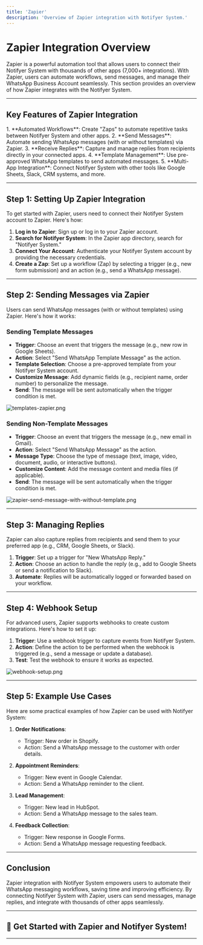```yaml
---
title: 'Zapier'
description: 'Overview of Zapier integration with Notifyer System.'
---
```


# Zapier Integration Overview

<div className="bg-blue-50 p-6 rounded-lg my-6">
  <p className="text-lg">
    Zapier is a powerful automation tool that allows users to connect their Notifyer System with thousands of other apps (7,000+ integrations). With Zapier, users can automate workflows, send messages, and manage their WhatsApp Business Account seamlessly. This section provides an overview of how Zapier integrates with the Notifyer System.
  </p>
</div>

---

## Key Features of Zapier Integration

<div className="bg-white p-6 rounded-lg border border-gray-200 shadow-sm">
1. **Automated Workflows**: Create "Zaps" to automate repetitive tasks between Notifyer System and other apps.
2. **Send Messages**: Automate sending WhatsApp messages (with or without templates) via Zapier.
3. **Receive Replies**: Capture and manage replies from recipients directly in your connected apps.
4. **Template Management**: Use pre-approved WhatsApp templates to send automated messages.
5. **Multi-App Integration**: Connect Notifyer System with other tools like Google Sheets, Slack, CRM systems, and more.
</div>

---

## Step 1: Setting Up Zapier Integration

<div className="bg-white p-6 rounded-lg border border-gray-200 shadow-sm">
To get started with Zapier, users need to connect their Notifyer System account to Zapier. Here's how:

1. **Log in to Zapier**: Sign up or log in to your Zapier account.
2. **Search for Notifyer System**: In the Zapier app directory, search for "Notifyer System."
3. **Connect Your Account**: Authenticate your Notifyer System account by providing the necessary credentials.
4. **Create a Zap**: Set up a workflow (Zap) by selecting a trigger (e.g., new form submission) and an action (e.g., send a WhatsApp message).
</div>

---

## Step 2: Sending Messages via Zapier

<div className="bg-white p-6 rounded-lg border border-gray-200 shadow-sm">
Users can send WhatsApp messages (with or without templates) using Zapier. Here's how it works:

### Sending Template Messages

- **Trigger**: Choose an event that triggers the message (e.g., new row in Google Sheets).
- **Action**: Select "Send WhatsApp Template Message" as the action.
- **Template Selection**: Choose a pre-approved template from your Notifyer System account.
- **Customize Message**: Add dynamic fields (e.g., recipient name, order number) to personalize the message.
- **Send**: The message will be sent automatically when the trigger condition is met.

![templates-zapier.png](https://i.ibb.co/Rp2xL8L0/templates-zapier.png)

### Sending Non-Template Messages

- **Trigger**: Choose an event that triggers the message (e.g., new email in Gmail).
- **Action**: Select "Send WhatsApp Message" as the action.
- **Message Type**: Choose the type of message (text, image, video, document, audio, or interactive buttons).
- **Customize Content**: Add the message content and media files (if applicable).
- **Send**: The message will be sent automatically when the trigger condition is met.

![zapier-send-message-with-without-template.png](https://i.ibb.co/60jhJvQj/zapier-send-message-with-without-template.png)
</div>

---

## Step 3: Managing Replies

<div className="bg-white p-6 rounded-lg border border-gray-200 shadow-sm">
Zapier can also capture replies from recipients and send them to your preferred app (e.g., CRM, Google Sheets, or Slack).

1. **Trigger**: Set up a trigger for "New WhatsApp Reply."
2. **Action**: Choose an action to handle the reply (e.g., add to Google Sheets or send a notification to Slack).
3. **Automate**: Replies will be automatically logged or forwarded based on your workflow.
</div>

---

## Step 4: Webhook Setup

<div className="bg-white p-6 rounded-lg border border-gray-200 shadow-sm">
For advanced users, Zapier supports webhooks to create custom integrations. Here's how to set it up:

1. **Trigger**: Use a webhook trigger to capture events from Notifyer System.
2. **Action**: Define the action to be performed when the webhook is triggered (e.g., send a message or update a database).
3. **Test**: Test the webhook to ensure it works as expected.

![webhook-setup.png](https://i.ibb.co/Q3gR2yvQ/webhook-setup.png)
</div>

---

## Step 5: Example Use Cases

<div className="bg-white p-6 rounded-lg border border-gray-200 shadow-sm">
Here are some practical examples of how Zapier can be used with Notifyer System:

1. **Order Notifications**:

   - Trigger: New order in Shopify.
   - Action: Send a WhatsApp message to the customer with order details.

2. **Appointment Reminders**:

   - Trigger: New event in Google Calendar.
   - Action: Send a WhatsApp reminder to the client.

3. **Lead Management**:

   - Trigger: New lead in HubSpot.
   - Action: Send a WhatsApp message to the sales team.

4. **Feedback Collection**:
   - Trigger: New response in Google Forms.
   - Action: Send a WhatsApp message requesting feedback.
</div>

---

## Conclusion

<div className="bg-blue-50 p-6 rounded-lg my-6">
Zapier integration with Notifyer System empowers users to automate their WhatsApp messaging workflows, saving time and improving efficiency. By connecting Notifyer System with Zapier, users can send messages, manage replies, and integrate with thousands of other apps seamlessly.
</div>

---

<div className="bg-gradient-to-r from-blue-500 to-blue-600 text-white p-8 rounded-lg my-8">
  <h2 className="text-2xl font-bold mb-4">🚀 Get Started with Zapier and Notifyer System!</h2>
</div>

--- 